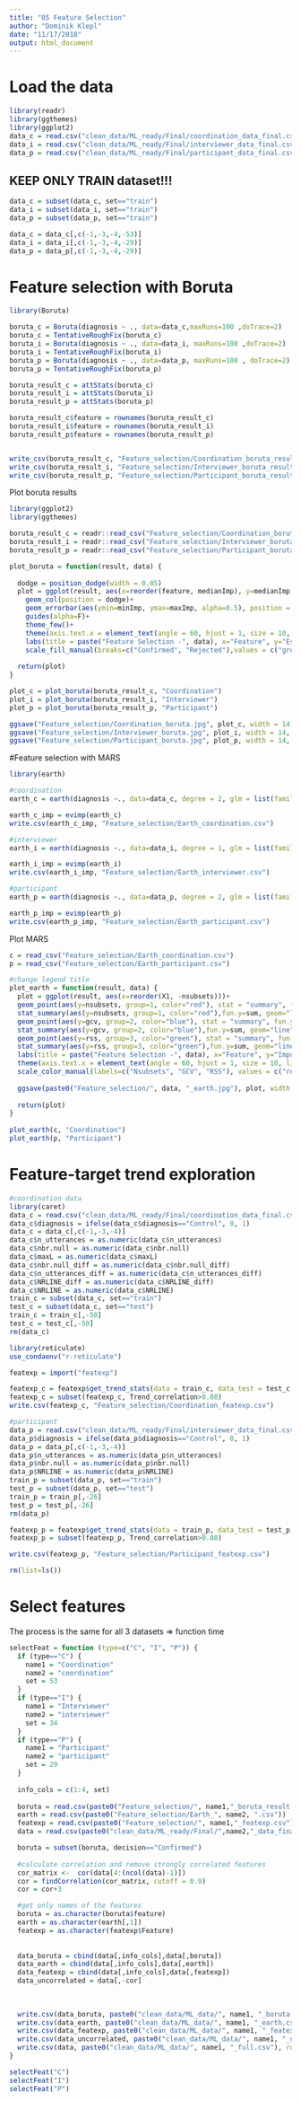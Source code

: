 ```yaml
---
title: "05 Feature Selection"
author: "Dominik Klepl"
date: "11/17/2018"
output: html_document
---
```


# Load the data
```r
library(readr)
library(ggthemes)
library(ggplot2)
data_c = read.csv("clean_data/ML_ready/Final/coordination_data_final.csv")
data_i = read.csv("clean_data/ML_ready/Final/interviewer_data_final.csv")
data_p = read.csv("clean_data/ML_ready/Final/participant_data_final.csv")
```

## KEEP ONLY TRAIN dataset!!!
```r
data_c = subset(data_c, set=="train")
data_i = subset(data_i, set=="train")
data_p = subset(data_p, set=="train")

data_c = data_c[,c(-1,-3,-4,-53)]
data_i = data_i[,c(-1,-3,-4,-29)]
data_p = data_p[,c(-1,-3,-4,-29)]
```

# Feature selection with Boruta
```r
library(Boruta)

boruta_c = Boruta(diagnosis ~ ., data=data_c,maxRuns=100 ,doTrace=2)
boruta_c = TentativeRoughFix(boruta_c)
boruta_i = Boruta(diagnosis ~ ., data=data_i, maxRuns=100 ,doTrace=2)
boruta_i = TentativeRoughFix(boruta_i)
boruta_p = Boruta(diagnosis ~ ., data=data_p, maxRuns=100 , doTrace=2)
boruta_p = TentativeRoughFix(boruta_p)

boruta_result_c = attStats(boruta_c)
boruta_result_i = attStats(boruta_i)
boruta_result_p = attStats(boruta_p)

boruta_result_c$feature = rownames(boruta_result_c)
boruta_result_i$feature = rownames(boruta_result_i)
boruta_result_p$feature = rownames(boruta_result_p)


write_csv(boruta_result_c, "Feature_selection/Coordination_boruta_result.csv")
write_csv(boruta_result_i, "Feature_selection/Interviewer_boruta_result.csv")
write_csv(boruta_result_p, "Feature_selection/Participant_boruta_result.csv")
```

Plot boruta results
```r
library(ggplot2)
library(ggthemes)

boruta_result_c = readr::read_csv("Feature_selection/Coordination_boruta_result.csv")
boruta_result_i = readr::read_csv("Feature_selection/Interviewer_boruta_result.csv")
boruta_result_p = readr::read_csv("Feature_selection/Participant_boruta_result.csv")

plot_boruta = function(result, data) {
  
  dodge = position_dodge(width = 0.05)
  plot = ggplot(result, aes(x=reorder(feature, medianImp), y=medianImp, fill=decision))+
    geom_col(position = dodge)+
    geom_errorbar(aes(ymin=minImp, ymax=maxImp, alpha=0.5), position = dodge)+
    guides(alpha=F)+
    theme_few()+
    theme(axis.text.x = element_text(angle = 60, hjust = 1, size = 10, lineheight = 8))+
    labs(title = paste("Feature Selection -", data), x="Feature", y="Estimated importance")+
    scale_fill_manual(breaks=c("Confirmed", "Rejected"),values = c("green", "red"))
  
  return(plot)
}

plot_c = plot_boruta(boruta_result_c, "Coordination")
plot_i = plot_boruta(boruta_result_i, "Interviewer")
plot_p = plot_boruta(boruta_result_p, "Participant")

ggsave("Feature_selection/Coordination_boruta.jpg", plot_c, width = 14, height = 6)
ggsave("Feature_selection/Interviewer_boruta.jpg", plot_i, width = 14, height = 6)
ggsave("Feature_selection/Participant_boruta.jpg", plot_p, width = 14, height = 6)
```


#Feature selection with MARS
```r
library(earth)

#coordination
earth_c = earth(diagnosis ~., data=data_c, degree = 2, glm = list(family=binomial), nfold = 10, ncross = 5, trace = 2)

earth_c_imp = evimp(earth_c)
write.csv(earth_c_imp, "Feature_selection/Earth_coordination.csv")

#interviewer
earth_i = earth(diagnosis ~., data=data_i, degree = 1, glm = list(family=binomial), nfold = 10, ncross = 5, trace = 2)

earth_i_imp = evimp(earth_i)
write.csv(earth_i_imp, "Feature_selection/Earth_interviewer.csv")

#participant
earth_p = earth(diagnosis ~., data=data_p, degree = 2, glm = list(family=binomial), nfold = 10, ncross = 5, trace=2)

earth_p_imp = evimp(earth_p)
write.csv(earth_p_imp, "Feature_selection/Earth_participant.csv")
```

Plot MARS
```r
c = read_csv("Feature_selection/Earth_coordination.csv")
p = read_csv("Feature_selection/Earth_participant.csv")

#change legend title
plot_earth = function(result, data) {
  plot = ggplot(result, aes(x=reorder(X1, -nsubsets)))+
  geom_point(aes(y=nsubsets, group=1, color="red"), stat = "summary", fun.y=sum)+
  stat_summary(aes(y=nsubsets, group=1, color="red"),fun.y=sum, geom="line")+
  geom_point(aes(y=gcv, group=2, color="blue"), stat = "summary", fun.y=sum)+
  stat_summary(aes(y=gcv, group=2, color="blue"),fun.y=sum, geom="line")+
  geom_point(aes(y=rss, group=3, color="green"), stat = "summary", fun.y=sum)+
  stat_summary(aes(y=rss, group=3, color="green"),fun.y=sum, geom="line")+
  labs(title = paste("Feature Selection -", data), x="Feature", y="Importance")+
  theme(axis.text.x = element_text(angle = 60, hjust = 1, size = 10, lineheight = 8))+
  scale_color_manual(labels=c("Nsubsets", "GCV", "RSS"), values = c("red", "blue", "green"))
  
  ggsave(paste0("Feature_selection/", data, "_earth.jpg"), plot, width = 14, height = 6)
  
  return(plot)
}
 
plot_earth(c, "Coordination")
plot_earth(p, "Participant")
```

# Feature-target trend exploration
```r
#coordination data
library(caret)
data_c = read.csv("clean_data/ML_ready/Final/coordination_data_final.csv")
data_c$diagnosis = ifelse(data_c$diagnosis=="Control", 0, 1)
data_c = data_c[,c(-1,-3,-4)]
data_c$n_utterances = as.numeric(data_c$n_utterances)
data_c$nbr.null = as.numeric(data_c$nbr.null)
data_c$maxL = as.numeric(data_c$maxL)
data_c$nbr.null_diff = as.numeric(data_c$nbr.null_diff)
data_c$n_utterances_diff = as.numeric(data_c$n_utterances_diff)
data_c$NRLINE_diff = as.numeric(data_c$NRLINE_diff)
data_c$NRLINE = as.numeric(data_c$NRLINE)
train_c = subset(data_c, set=="train")
test_c = subset(data_c, set=="test")
train_c = train_c[,-50]
test_c = test_c[,-50]
rm(data_c)

library(reticulate)
use_condaenv("r-reticulate")

featexp = import("featexp")

featexp_c = featexp$get_trend_stats(data = train_c, data_test = test_c, target_col = "diagnosis")
featexp_c = subset(featexp_c, Trend_correlation>0.80)
write.csv(featexp_c, "Feature_selection/Coordination_featexp.csv")

#participant
data_p = read.csv("clean_data/ML_ready/Final/interviewer_data_final.csv")
data_p$diagnosis = ifelse(data_p$diagnosis=="Control", 0, 1)
data_p = data_p[,c(-1,-3,-4)]
data_p$n_utterances = as.numeric(data_p$n_utterances)
data_p$nbr.null = as.numeric(data_p$nbr.null)
data_p$NRLINE = as.numeric(data_p$NRLINE)
train_p = subset(data_p, set=="train")
test_p = subset(data_p, set=="test")
train_p = train_p[,-26]
test_p = test_p[,-26]
rm(data_p)

featexp_p = featexp$get_trend_stats(data = train_p, data_test = test_p, target_col = "diagnosis")
featexp_p = subset(featexp_p, Trend_correlation>0.80)

write.csv(featexp_p, "Feature_selection/Participant_featexp.csv")

rm(list=ls())
```

# Select features

The process is the same for all 3 datasets => function time
```r
selectFeat = function (type=c("C", "I", "P")) {
  if (type=="C") {
    name1 = "Coordination"
    name2 = "coordination"
    set = 53
  }
  if (type=="I") {
    name1 = "Interviewer"
    name2 = "interviewer"
    set = 34
  }
  if (type=="P") {
    name1 = "Participant"
    name2 = "participant"
    set = 29
  }
  
  info_cols = c(1:4, set)
  
  boruta = read.csv(paste0("Feature_selection/", name1,"_boruta_result.csv"))
  earth = read.csv(paste0("Feature_selection/Earth_", name2, ".csv"))
  featexp = read.csv(paste0("Feature_selection/", name1,"_featexp.csv"))
  data = read.csv(paste0("clean_data/ML_ready/Final/",name2,"_data_final.csv"))

  boruta = subset(boruta, decision=="Confirmed")
  
  #calculate correlation and remove strongly correlated features
  cor_matrix <-  cor(data[4:(ncol(data)-1)])
  cor = findCorrelation(cor_matrix, cutoff = 0.9)
  cor = cor+3

  #get only names of the features
  boruta = as.character(boruta$feature)
  earth = as.character(earth[,1])
  featexp = as.character(featexp$Feature)
  
  
  data_boruta = cbind(data[,info_cols],data[,boruta])
  data_earth = cbind(data[,info_cols],data[,earth])
  data_featexp = cbind(data[,info_cols],data[,featexp])
  data_uncorrelated = data[,-cor]
  
  
  
  write.csv(data_boruta, paste0("clean_data/ML_data/", name1, "_boruta.csv"), row.names = F)
  write.csv(data_earth, paste0("clean_data/ML_data/", name1, "_earth.csv"), row.names = F)
  write.csv(data_featexp, paste0("clean_data/ML_data/", name1, "_featexp.csv"), row.names = F)
  write.csv(data_uncorrelated, paste0("clean_data/ML_data/", name1, "_uncorrelated.csv"), row.names = F)
  write.csv(data, paste0("clean_data/ML_data/", name1, "_full.csv"), row.names = F)
}
```

```r
selectFeat("C")
selectFeat("I")
selectFeat("P")
```

